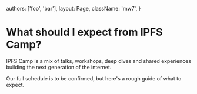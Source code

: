 


  authors: ['foo', 'bar'],
  layout: Page,
  className: 'mw7',
}

# What should I expect from IPFS Camp?

IPFS Camp is a mix of talks, workshops, deep dives and shared experiences building the next generation of the internet.

Our full schedule is to be confirmed, but here's a rough guide of what to expect.

<Schedule />
